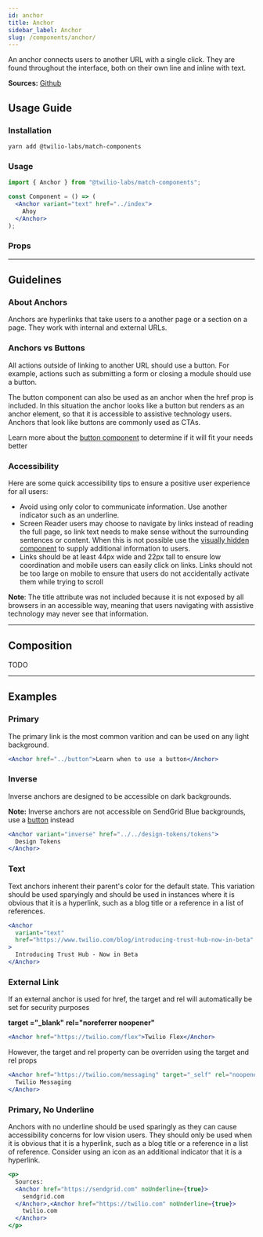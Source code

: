 ```yaml
---
id: anchor
title: Anchor
sidebar_label: Anchor
slug: /components/anchor/
---
```



An anchor connects users to another URL with a single click. They are found throughout the interface, both on their own line and inline with text.

**Sources:** [Github](https://github.com/twilio-labs/match/tree/main/packages/match-components/src/anchor)

## Usage Guide

### Installation

```shell
yarn add @twilio-labs/match-components
```

### Usage

```jsx
import { Anchor } from "@twilio-labs/match-components";

const Component = () => (
  <Anchor variant="text" href="../index">
    Ahoy
  </Anchor>
);
```

### Props

<Props of="Anchor" />

---

## Guidelines

### About Anchors

Anchors are hyperlinks that take users to a another page or a section on a page. They work with internal and external URLs.

### Anchors vs Buttons

All actions outside of linking to another URL should use a button. For example, actions such as submitting a form or closing a module should use a button.

The button component can also be used as an anchor when the href prop is included. In this situation the anchor looks like a button but renders as an anchor element, so that it is accessible to assistive technology users. Anchors that look like buttons are commonly used as CTAs.

Learn more about the [button component](../button) to determine if it will fit your needs better

### Accessibility

Here are some quick accessibility tips to ensure a positive user experience for all users:

- Avoid using only color to communicate information. Use another indicator such as an underline.
- Screen Reader users may choose to navigate by links instead of reading the full page, so link text needs to make sense without the surrounding sentences or content. When this is not possible use the [visually hidden component](../visually-hidden) to supply additional information to users.
- Links should be at least 44px wide and 22px tall to ensure low coordination and mobile users can easily click on links. Links should not be too large on mobile to ensure that users do not accidentally activate them while trying to scroll

**Note**: The title attribute was not included because it is not exposed by all browsers in an accessible way, meaning that users navigating with assistive technology may never see that information.

---

## Composition

TODO

---

## Examples

<ThemeSwitcher />

### Primary

The primary link is the most common varition and can be used on any light background.

```jsx live
<Anchor href="../button">Learn when to use a button</Anchor>
```

### Inverse

Inverse anchors are designed to be accessible on dark backgrounds.

**Note:** Inverse anchors are not accessible on SendGrid Blue backgrounds, use a [button](../button) instead

```jsx live bg=darkest
<Anchor variant="inverse" href="../../design-tokens/tokens">
  Design Tokens
</Anchor>
```

### Text

Text anchors inherent their parent's color for the default state. This variation should be used sparyingly and should be used in instances where it is obvious that it is a hyperlink, such as a blog title or a reference in a list of references.

```jsx live
<Anchor
  variant="text"
  href="https://www.twilio.com/blog/introducing-trust-hub-now-in-beta"
>
  Introducing Trust Hub - Now in Beta
</Anchor>
```

### External Link

If an external anchor is used for href, the target and rel will automatically be set for security purposes

**target ="\_blank"**
**rel="noreferrer noopener"**

```jsx live
<Anchor href="https://twilio.com/flex">Twilio Flex</Anchor>
```

However, the target and rel property can be overriden using the target and rel props

```jsx live
<Anchor href="https://twilio.com/messaging" target="_self" rel="noopener">
  Twilio Messaging
</Anchor>
```

### Primary, No Underline

Anchors with no underline should be used sparingly as they can cause accessibility concerns for low vision users. They should only be used when it is obvious that it is a hyperlink, such as a blog title or a reference in a list of reference. Consider using an icon as an additional indicator that it is a hyperlink.

```jsx live
<p>
  Sources:
  <Anchor href="https://sendgrid.com" noUnderline={true}>
    sendgrid.com
  </Anchor>,<Anchor href="https://twilio.com" noUnderline={true}>
    twilio.com
  </Anchor>
</p>
```
